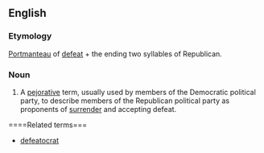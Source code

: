 ==English==

===Etymology===
[[portmanteau|Portmanteau]] of [[defeat]] + the ending two syllables of Republican.

===Noun===
{{en-noun}}

# {{US}} A [[pejorative]] term, usually used by members of the Democratic political party, to describe members of the Republican political party as proponents of [[surrender]] and accepting defeat.

====Related terms===
*[[defeatocrat]]